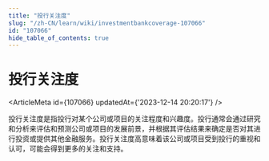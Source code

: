 ```yaml
---
title: "投行关注度"
slug: "/zh-CN/learn/wiki/investmentbankcoverage-107066"
id: "107066"
hide_table_of_contents: true
---
```



<Breadcrumbs current="投行关注度" />

# 投行关注度

<ArticleMeta id={107066} updatedAt={'2023-12-14 20:20:17'} />
<div className='border-solid border-b border-t-0 my-4 border-[var(--ifm-color-gray-300)]' />

投行关注度是指投行对某个公司或项目的关注程度和兴趣度。投行通常会通过研究和分析来评估和预测公司或项目的发展前景，并根据其评估结果来确定是否对其进行投资或提供其他金融服务。投行关注度高意味着该公司或项目受到投行的重视和认可，可能会得到更多的关注和支持。
